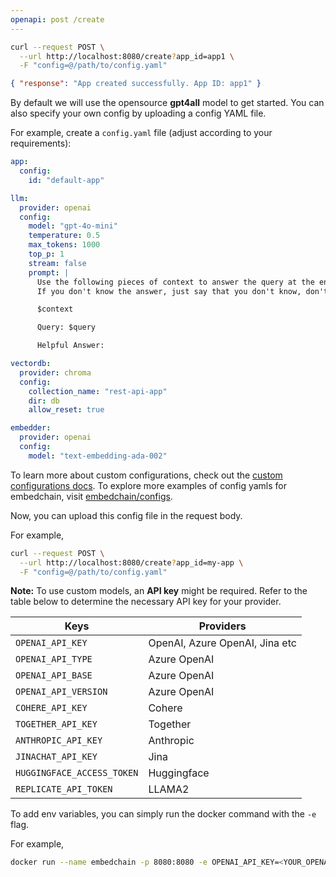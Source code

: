 ---
openapi: post /create
---

<RequestExample>

```bash Request
curl --request POST \
  --url http://localhost:8080/create?app_id=app1 \
  -F "config=@/path/to/config.yaml"
```

</RequestExample>

<ResponseExample>

```json Response
{ "response": "App created successfully. App ID: app1" }
```

</ResponseExample>

By default we will use the opensource **gpt4all** model to get started. You can also specify your own config by uploading a config YAML file.

For example, create a `config.yaml` file (adjust according to your requirements):

```yaml
app:
  config:
    id: "default-app"

llm:
  provider: openai
  config:
    model: "gpt-4o-mini"
    temperature: 0.5
    max_tokens: 1000
    top_p: 1
    stream: false
    prompt: |
      Use the following pieces of context to answer the query at the end.
      If you don't know the answer, just say that you don't know, don't try to make up an answer.

      $context

      Query: $query

      Helpful Answer:

vectordb:
  provider: chroma
  config:
    collection_name: "rest-api-app"
    dir: db
    allow_reset: true

embedder:
  provider: openai
  config:
    model: "text-embedding-ada-002"
```

To learn more about custom configurations, check out the [custom configurations docs](https://docs.embedchain.ai/advanced/configuration). To explore more examples of config yamls for embedchain, visit [embedchain/configs](https://github.com/embedchain/embedchain/tree/main/configs).

Now, you can upload this config file in the request body.

For example,

```bash Request
curl --request POST \
  --url http://localhost:8080/create?app_id=my-app \
  -F "config=@/path/to/config.yaml"
```

**Note:** To use custom models, an **API key** might be required. Refer to the table below to determine the necessary API key for your provider.

| Keys                       | Providers                      |
| -------------------------- | ------------------------------ |
| `OPENAI_API_KEY `          | OpenAI, Azure OpenAI, Jina etc |
| `OPENAI_API_TYPE`          | Azure OpenAI                   |
| `OPENAI_API_BASE`          | Azure OpenAI                   |
| `OPENAI_API_VERSION`       | Azure OpenAI                   |
| `COHERE_API_KEY`           | Cohere                         |
| `TOGETHER_API_KEY`         | Together                       |
| `ANTHROPIC_API_KEY`        | Anthropic                      |
| `JINACHAT_API_KEY`         | Jina                           |
| `HUGGINGFACE_ACCESS_TOKEN` | Huggingface                    |
| `REPLICATE_API_TOKEN`      | LLAMA2                         |

To add env variables, you can simply run the docker command with the `-e` flag.

For example,

```bash
docker run --name embedchain -p 8080:8080 -e OPENAI_API_KEY=<YOUR_OPENAI_API_KEY> embedchain/rest-api:latest
```
